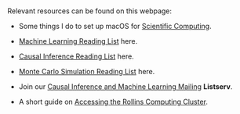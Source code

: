 
<br>
<br>
<br>

Relevant resources can be found on this webpage: 

- Some things I do to set up macOS for [Scientific Computing](https://ainaimi.github.io/resources/ComputerSetup.html).

- [Machine Learning Reading List](https://ainaimi.github.io/resources/reading_list_ML.html) here.

- [Causal Inference Reading List](https://ainaimi.github.io/resources/reading_list_CI.html) here.

- [Monte Carlo Simulation Reading List](https://ainaimi.github.io/resources/reading_list_MCSim.html) here.

- Join our [Causal Inference and Machine Learning Mailing](https://listserv.cc.emory.edu/scripts/wa.exe?SUBED1=CI-ML&A=1) **Listserv**.

- A short guide on [Accessing the Rollins Computing Cluster](https://ainaimi.github.io/resources/computing.html).
